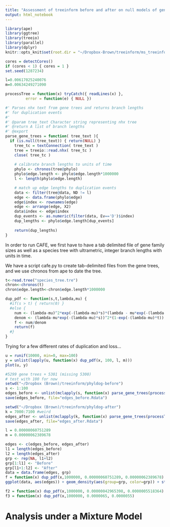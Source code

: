 ```yaml
---
title: "Assessment of treeinform before and after on null models of gene gain and loss"
output: html_notebook
---
```


```r
library(ape)
library(ggtree)
library(treeio)
library(parallel)
library(dplyr)
knitr::opts_knit$set(root.dir = "~/Dropbox-Brown/treeinform/ms_treeinform/code")

cores = detectCores()
if (cores < 1) { cores = 1 }
set.seed(1287234)

l=0.00617025240076
m=0.00634249271090

processTree = function(x) tryCatch({ readLines(x) },
         error = function(e) { NULL })

#' Parses nhx text from gene trees and returns branch lengths
#' for duplication events
#' 
#' @param tree_text Character string representing nhx tree
#' @return A list of branch lengths
#' @export
parse_gene_trees = function( tree_text ){
  if (is.null(tree_text)) { return(NULL) }
	tree_tc = textConnection( tree_text )
	tree = treeio::read.nhx( tree_tc )
	close( tree_tc )
	
	# calibrate branch lengths to units of time
	phylo <- chronos(tree@phylo)
	phylo$edge.length <- phylo$edge.length*1000000
	l <- length(phylo$edge.length)

	# match up edge lengths to duplication events
	data <- filter(tree@data, ND != l)
	edge <- data.frame(phylo$edge)
	edge$index <- rownames(edge)
	edge <- arrange(edge, X2)
	data$index <- edge$index
	dup_events <- as.numeric(filter(data, Ev=='D')$index)
	dup_lengths <- phylo$edge.length[dup_events]
	
	return(dup_lengths)
}
```

In order to run CAFE, we first have to have a tab delimited file of gene family sizes as well as a species tree with ultrametric, integer branch lengths with units in time.

We have a script cafe.py to create tab-delimited files from the gene trees, and we use chronos from ape to date the tree.

```r
t<-read.tree("species_tree.tre")
chron<-chronos(t)
chron$edge.length<-chron$edge.length*1000000
```

```r
dup_pdf <- function(s,t,lambda,mu) {
  #if(s > t) { return(0) }
  #else {
    num <- (lambda-mu)^2*exp(-(lambda-mu)*s)*(lambda - mu*exp(-(lambda-mu)*t))
    denom <- (lambda-mu*exp(-(lambda-mu)*s))^2*(1-exp(-(lambda-mu)*t))
    f <- num/denom
    return(f)
  #}
}
```

Trying for a few different rates of duplication and loss...

```r
u = runif(10000, min=0, max=100)
y = unlist(lapply(u, function(x) dup_pdf(x, 100, l, m)))
plot(u, y)
```

```r
#5299 gene trees + 5301 (missing 5300)
# test with 100 for now
setwd("~/Dropbox (Brown)/treeinform/phyldog-before")
s <- 1:100
edges_before <- unlist(mclapply(s, function(x) parse_gene_trees(processTree(paste0(x, ".ReconciledTree"))), mc.cores = cores))
save(edges_before, file="edges_before.Rdata")

setwd("~/Dropbox (Brown)/treeinform/phyldog-after")
k = 7000:7100 #weird
edges_after <- unlist(mclapply(k, function(x) parse_gene_trees(processTree(paste0(x, ".ReconciledTree"))), mc.cores = cores))
save(edges_after, file="edges_after.Rdata")

l = 0.00000060751289
m = 0.00000062389678

edges <- c(edges_before, edges_after)
l1 = length(edges_before)
l2 = length(edges_after)
grp <- rep(NA, l1+l2)
grp[1:l1] <- "Before"
grp[l1+1:l2] <- "After"
data = data.frame(edges, grp)
f = function(x) dup_pdf(x,1000000, 0.00000060751289, 0.00000062389678)
ggplot(data, aes(edges)) + geom_density(aes(group=grp, color=grp)) + stat_function(fun=f)

f2 = function(x) dup_pdf(x,1000000, 0.00000042965398, 0.0000005518364)
f3 = function(x) dup_pdf(x,1000000, 0.0000065, 0.0000055)
```

# Analysis under a Mixture Model

```r

```